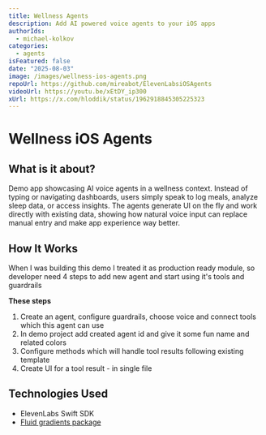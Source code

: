 ```yaml
---
title: Wellness Agents
description: Add AI powered voice agents to your iOS apps
authorIds:
  - michael-kolkov
categories:
  - agents
isFeatured: false
date: "2025-08-03"
image: /images/wellness-ios-agents.png
repoUrl: https://github.com/mireabot/ElevenLabsiOSAgents
videoUrl: https://youtu.be/xEtDY_ip300
xUrl: https://x.com/hloddik/status/1962918845305225323
---
```


# Wellness iOS Agents

## What is it about?

Demo app showcasing AI voice agents in a wellness context. Instead of typing or navigating dashboards, users simply speak to log meals, analyze sleep data, or access insights. The agents generate UI on the fly and work directly with existing data, showing how natural voice input can replace manual entry and make app experience way better.

## How It Works

When I was building this demo I treated it as production ready module, so developer need 4 steps to add new agent and start using it's tools and guardrails

**These steps**

1. Create an agent, configure guardrails, choose voice and connect tools which this agent can use
2. In demo project add created agent id and give it some fun name and related colors
3. Configure methods which will handle tool results following existing template
4. Create UI for a tool result - in single file

## Technologies Used

- ElevenLabs Swift SDK
- [Fluid gradients package](https://github.com/Cindori/FluidGradient)
